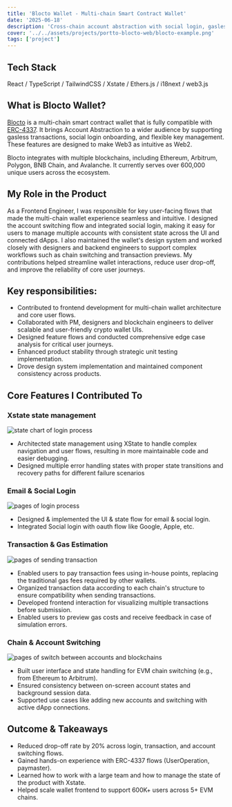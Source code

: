 ```yaml
---
title: 'Blocto Wallet - Multi-chain Smart Contract Wallet'
date: '2025-06-18'
description: 'Cross-chain account abstraction with social login, gasless transactions, and seamless UX'
cover: '../../assets/projects/portto-blocto-web/blocto-example.png'
tags: ['project']
---
```

 
## Tech Stack

React / TypeScript / TailwindCSS / Xstate / Ethers.js / i18next / web3.js 


## What is Blocto Wallet?

[Blocto](https://blocto.io/wallet) is a multi-chain smart contract wallet that is fully compatible with [ERC-4337](https://eips.ethereum.org/EIPS/eip-4337). It brings Account Abstraction to a wider audience by supporting gasless transactions, social login onboarding, and flexible key management. These features are designed to make Web3 as intuitive as Web2.

Blocto integrates with multiple blockchains, including Ethereum, Arbitrum, Polygon, BNB Chain, and Avalanche. It currently serves over 600,000 unique users across the ecosystem.


## My Role in the Product

As a Frontend Engineer, I was responsible for key user-facing flows that made the multi-chain wallet experience seamless and intuitive. 
<Notation type="underline" color="yellow">I designed the account switching flow and integrated social login, making it easy for users to manage multiple accounts with consistent state across the UI and connected dApps.</Notation>
<Notation type="underline" color="yellow"> I also maintained the wallet's design system and worked closely with designers and backend engineers </Notation> to support complex workflows such as chain switching and transaction previews.
My contributions helped streamline wallet interactions, reduce user drop-off, and improve the reliability of core user journeys.


## Key responsibilities:
- Contributed to frontend development for multi-chain wallet architecture and core user flows.
- Collaborated with PM, designers and blockchain engineers to deliver scalable and user-friendly crypto wallet UIs.
- Designed feature flows and conducted comprehensive edge case analysis for critical user journeys.
- Enhanced product stability through strategic unit testing implementation.
- Drove design system implementation and maintained component consistency across products.



## Core Features I Contributed To
### Xstate state management

![state chart of login process](../../assets/projects/portto-blocto-web/xstate-state-management.png)

- Architected state management using XState to handle complex navigation and user flows, resulting in more maintainable code and easier debugging.
- Designed multiple error handling states with proper state transitions and recovery paths for different failure scenarios

###  Email & Social Login

![pages of login process](../../assets/projects/portto-blocto-web/login-flow.png)
- Designed & implemented the UI & state flow for email & social login.
- Integrated Social login with oauth flow like Google, Apple, etc.


### Transaction & Gas Estimation

![pages of sending transaction](../../assets/projects/portto-blocto-web/send-transaction.png)

- Enabled users to pay transaction fees using in-house points, replacing the traditional gas fees required by other wallets.
- Organized transaction data according to each chain's structure to ensure compatibility when sending transactions.
- Developed frontend interaction for visualizing multiple transactions before submission.
- Enabled users to preview gas costs and receive feedback in case of simulation errors.

### Chain & Account Switching

![pages of switch between accounts and blockchains](../../assets/projects/portto-blocto-web/account-settings.png)

- Built user interface and state handling for EVM chain switching (e.g., from Ethereum to Arbitrum).
- Ensured consistency between on-screen account states and background session data.
- Supported use cases like adding new accounts and switching with active dApp connections.



## Outcome & Takeaways
 
- <Notation type="underline" color="yellow">Reduced drop-off rate by 20% across login, transaction, and account switching flows.</Notation>
- Gained hands-on experience with ERC-4337 flows (UserOperation, paymaster).
- <Notation type="underline" color="yellow">Learned how to work with a large team and how to manage the state of the product with Xstate.</Notation>
- Helped scale wallet frontend to support 600K+ users across 5+ EVM chains.





